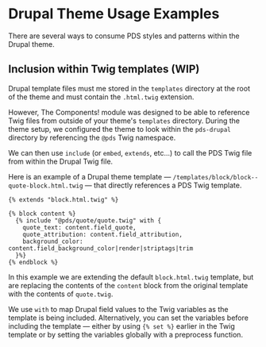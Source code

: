 <Meta title='Drupal Theme/Usage Examples' />

# Drupal Theme Usage Examples

There are several ways to consume PDS styles and patterns within the Drupal theme.

## Inclusion within Twig templates (WIP)

Drupal template files must me stored in the `templates` directory at the root of the theme and must contain the `.html.twig` extension.

However, The Components! module was designed to be able to reference Twig files from outside of your theme's `templates` directory. During the theme setup, we configured the theme to look within the `pds-drupal` directory by referencing the `@pds` Twig namespace.

We can then use `include` (or `embed`, `extends`, etc...) to call the PDS Twig file from within the Drupal Twig file.

Here is an example of a Drupal theme template — `/templates/block/block--quote-block.html.twig` — that directly references a PDS Twig template.

```
{% extends "block.html.twig" %}

{% block content %}
  {% include "@pds/quote/quote.twig" with {
    quote_text: content.field_quote,
    quote_attribution: content.field_attribution,
    background_color: content.field_background_color|render|striptags|trim
  }%}
{% endblock %}
```

In this example we are extending the default `block.html.twig` template, but are replacing the contents of the `content` block from the original template with the contents of `quote.twig`.

We use `with` to map Drupal field values to the Twig variables as the template is being included. Alternatively, you can set the variables before including the template — either by using `{% set %}` earlier in the Twig template or by setting the variables globally with a preprocess function.
